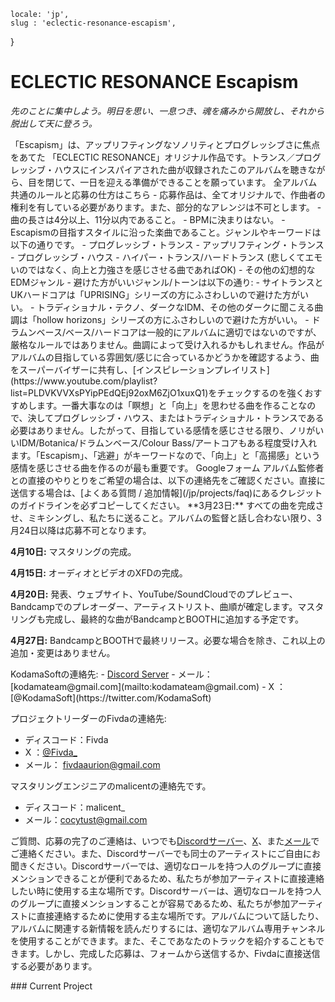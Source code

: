     locale: 'jp',
    slug : 'eclectic-resonance-escapism',
}

# ECLECTIC RESONANCE Escapism

*先のことに集中しよう。明日を思い、一息つき、魂を痛みから開放し、それから脱出して天に登ろう。*

<WrappableParagraph title="紹介">
「Escapism」は、アップリフティングなソノリティとプログレッシブさに焦点をあてた 「ECLECTIC RESONANCE」オリジナル作品です。トランス／プログレッシブ・ハウスにインスパイアされた曲が収録されたこのアルバムを聴きながら、目を閉じて、一日を迎える準備ができることを願っています。
</WrappableParagraph>

<WrappableParagraph title="KodamaSounds固有の一般的なルール">
    <CtaButton link='/projects/faq' icon='book'>
        <span>全アルバム共通のルールと応募の仕方はこちら</span>
    </CtaButton>
</WrappableParagraph>

<WrappableParagraph title="作曲に関するルール">
- 応募作品は、全てオリジナルで、作曲者の権利を有している必要があります。また、部分的なアレンジは不可とします。
- 曲の長さは4分以上、11分以内であること。
- BPMに決まりはない。
- Escapismの目指すスタイルに沿った楽曲であること。ジャンルやキーワードは以下の通りです。
    - プログレッシブ・トランス
    - アップリフティング・トランス
    - プログレッシブ・ハウス
    - ハイパー・トランス/ハードトランス (悲しくてエモいのではなく、向上と力強さを感じさせる曲であればOK)
    - その他の幻想的なEDMジャンル
- 避けた方がいいジャンル/トーンは以下の通り:
    - サイトランスとUKハードコアは「UPRISING」シリーズの方にふさわしいので避けた方がいい。
    - トラディショナル・テクノ、ダークなIDM、その他のダークに聞こえる曲調は「hollow horizons」シリーズの方にふさわしいので避けた方がいい。
- ドラムンベース/ベース/ハードコアは一般的にアルバムに適切ではないのですが、厳格なルールではありません。曲調によって受け入れるかもしれません。作品がアルバムの目指している雰囲気/感じに合っているかどうかを確認するよう、曲をスーパーバイザーに共有し、[インスピレーションプレイリスト](https://www.youtube.com/playlist?list=PLDVKVVXsPYipPEdQEj92oxM6ZjO1xuxQ1)をチェックするのを強くおすすめします。一番大事なのは「瞑想」と「向上」を思わせる曲を作ることなので、決してプログレッシブ・ハウス、またはトラディショナル・トランスである必要はありません。したがって、目指している感情を感じさせる限り、ノリがいいIDM/Botanica/ドラムンベース/Colour Bass/アートコアもある程度受け入れます。「Escapism」、「逃避」がキーワードなので、「向上」と「高揚感」という感情を感じさせる曲を作るのが最も重要です。
</WrappableParagraph>

<WrappableParagraph title="応募について">
<CtaButton link='https://forms.gle/emZVP6LVcGXuHCJw8' icon='envelope'>
    <span>Googleフォーム</span>
</CtaButton>
アルバム監修者との直接のやりとりをご希望の場合は、以下の連絡先をご確認ください。直接に送信する場合は、[よくある質問 / 追加情報](/jp/projects/faq)にあるクレジットのガイドラインを必ずコピーしてください。
</WrappableParagraph>

<WrappableParagraph title="締切">
**3月23日:** すべての曲を完成させ、ミキシングし、私たちに送ること。アルバムの監督と話し合わない限り、3月24日以降は応募不可となります。

**4月10日:** マスタリングの完成。

**4月15日:** オーディオとビデオのXFDの完成。

**4月20日:** 発表、ウェブサイト、YouTube/SoundCloudでのプレビュー、Bandcampでのプレオーダー、アーティストリスト、曲順が確定します。マスタリングも完成し、最終的な曲がBandcampとBOOTHに追加する予定です。

**4月27日:** BandcampとBOOTHで最終リリース。必要な場合を除き、これ以上の追加・変更はありません。
</WrappableParagraph>

<WrappableParagraph title="お問い合わせ（ご質問・応募）">
KodamaSoftの連絡先:
- <a href="/discord">Discord Server</a> 
- メール： [kodamateam@gmail.com](mailto:kodamateam@gmail.com)
- X ：[@KodamaSoft](https://twitter.com/KodamaSoft)

プロジェクトリーダーのFivdaの連絡先:
- ディスコード：Fivda
- X ：[@Fivda_](https://twitter.com/Fivda_)
- メール： [fivdaaurion@gmail.com](mailto:fivdaaurion@gmail.com)

マスタリングエンジニアのmalicentの連絡先です。
- ディスコード：malicent_
- メール：[cocytust@gmail.com](mailto:cocytust@gmail.com)

ご質問、応募の完了のご連絡は、いつでも<a href="/discord">Discordサーバー</a>、[X](https://twitter.com/KodamaSoft)、また[メール](mailto:kodamateam@gmail.com)でご連絡ください。また、Discordサーバーでも同士のアーティストにご自由にお聞きください。Discordサーバーでは、適切なロールを持つ人のグループに直接メンションできることが便利であるため、私たちが参加アーティストに直接連絡したい時に使用する主な場所です。Discordサーバーは、適切なロールを持つ人のグループに直接メンションすることが容易であるため、私たちが参加アーティストに直接連絡するために使用する主な場所です。アルバムについて話したり、アルバムに関連する新情報を読んだりするには、適切なアルバム専用チャンネルを使用することができます。また、そこであなたのトラックを紹介することもできます。しかし、完成した応募は、フォームから送信するか、Fivdaに直接送信する必要があります。
</WrappableParagraph>


<WrappableParagraph title="現在進行中のプロジェクト">
### Current Project
<ProjectInformation slug="eclectic-resonance-escapism" />
</WrappableParagraph>

